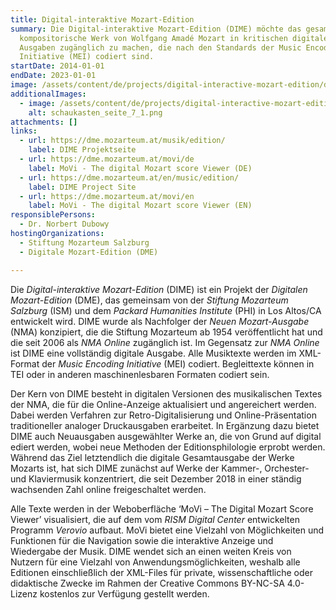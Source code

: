 ```yaml
---
title: Digital-interaktive Mozart-Edition
summary: Die Digital-interaktive Mozart-Edition (DIME) möchte das gesamte
  kompositorische Werk von Wolfgang Amadé Mozart in kritischen digitalen
  Ausgaben zugänglich zu machen, die nach den Standards der Music Encoding
  Initiative (MEI) codiert sind.
startDate: 2014-01-01
endDate: 2023-01-01
image: /assets/content/de/projects/digital-interactive-mozart-edition/dme-musik2.png
additionalImages:
  - image: /assets/content/de/projects/digital-interactive-mozart-edition/additionalImages/schaukasten_seite_7_1.png
    alt: schaukasten_seite_7_1.png
attachments: []
links:
  - url: https://dme.mozarteum.at/musik/edition/
    label: DIME Projektseite
  - url: https://dme.mozarteum.at/movi/de
    label: MoVi - The digital Mozart score Viewer (DE)
  - url: https://dme.mozarteum.at/en/music/edition/
    label: DIME Project Site
  - url: https://dme.mozarteum.at/movi/en
    label: MoVi - The digital Mozart score Viewer (EN)
responsiblePersons:
  - Dr. Norbert Dubowy
hostingOrganizations:
  - Stiftung Mozarteum Salzburg
  - Digitale Mozart-Edition (DME)

---
```

Die _Digital-interaktive Mozart-Edition_ (DIME) ist ein Projekt der _Digitalen Mozart-Edition_ (DME), das gemeinsam von der _Stiftung Mozarteum Salzburg_ (ISM) und dem _Packard Humanities Institute_ (PHI) in Los Altos/CA entwickelt wird. DIME wurde als Nachfolger der _Neuen Mozart-Ausgabe_ (NMA) konzipiert, die die Stiftung Mozarteum ab 1954 veröffentlicht hat und die seit 2006 als _NMA Online_ zugänglich ist. Im Gegensatz zur _NMA Online_ ist DIME eine vollständig digitale Ausgabe. Alle Musiktexte werden im XML-Format der _Music Encoding Initiative_ (MEI) codiert. Begleittexte können in TEI oder in anderen maschinenlesbaren Formaten codiert sein.

Der Kern von DIME besteht in digitalen Versionen des musikalischen Textes der NMA, die für die Online-Anzeige aktualisiert und angereichert werden. Dabei werden Verfahren zur Retro-Digitalisierung und Online-Präsentation traditioneller analoger Druckausgaben erarbeitet. In Ergänzung dazu bietet DIME auch Neuausgaben ausgewählter Werke an, die von Grund auf digital ediert werden, wobei neue Methoden der Editionsphilologie erprobt werden. Während das Ziel letztendlich die digitale Gesamtausgabe der Werke Mozarts ist, hat sich DIME zunächst auf Werke der Kammer-, Orchester- und Klaviermusik konzentriert, die seit Dezember 2018 in einer ständig wachsenden Zahl online freigeschaltet werden.

Alle Texte werden in der Weboberfläche ‘MoVi – The Digital Mozart Score Viewer’ visualisiert, die auf dem vom _RISM Digital Center_ entwickelten Programm _Verovio_ aufbaut. MoVi bietet eine Vielzahl von Möglichkeiten und Funktionen für die Navigation sowie die interaktive Anzeige und Wiedergabe der Musik. DIME wendet sich an einen weiten Kreis von Nutzern für eine Vielzahl von Anwendungsmöglichkeiten, weshalb alle Editionen einschließlich der XML-Files für private, wissenschaftliche oder didaktische Zwecke im Rahmen der Creative Commons BY-NC-SA 4.0-Lizenz kostenlos zur Verfügung gestellt werden.